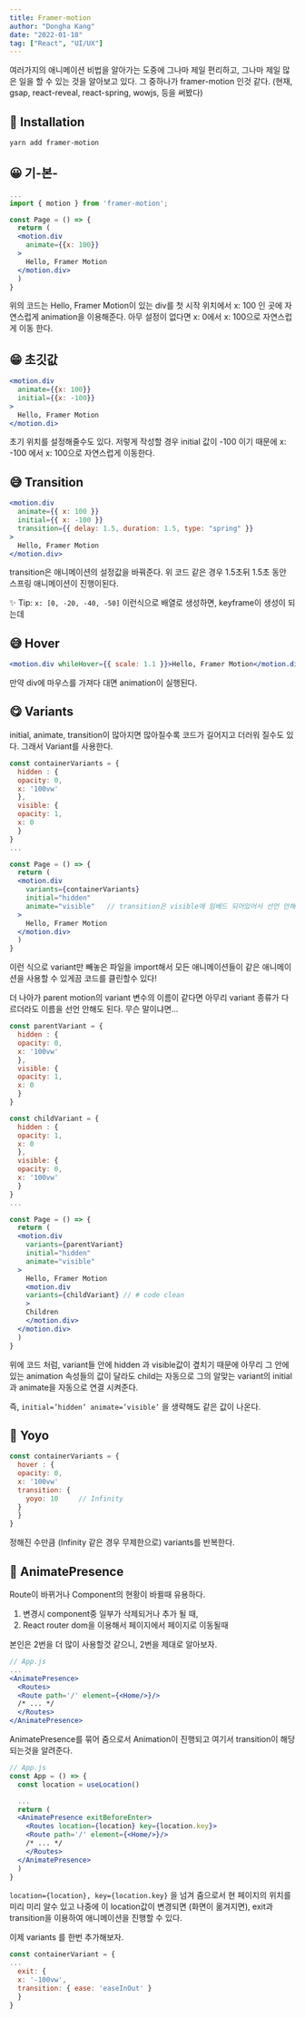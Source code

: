 ```yaml
---
title: Framer-motion
author: "Dongha Kang"
date: "2022-01-18"
tag: ["React", "UI/UX"]
---
```


여러가지의 애니메이션 비법을 알아가는 도중에 그나마 제일 편리하고, 그나마 제일 많은 일을 할 수 있는 것을 알아보고 있다. 그 중하나가 framer-motion 인것 같다. (현재, gsap, react-reveal, react-spring, wowjs, 등을 써봤다)

## 🚀 Installation

```bash
yarn add framer-motion
```

## 😀 기-본-

```jsx
...
import { motion } from 'framer-motion';

const Page = () => {
  return (
  <motion.div
    animate={{x: 100}}
  >
    Hello, Framer Motion
  </motion.div>
  )
}

```

위의 코드는 Hello, Framer Motion이 있는 div를 첫 시작 위치에서 x: 100 인 곳에 자연스럽게 animation을 이용해준다. 아무 설정이 없다면 x: 0에서 x: 100으로 자연스럽게 이동 한다.

## 😁 초깃값

```jsx
<motion.div
  animate={{x: 100}}
  initial={{x: -100}}
>
  Hello, Framer Motion
</motion.di>
```

초기 위치를 설정해줄수도 있다. 저렇게 작성할 경우 initial 값이 -100 이기 때문에 x: -100 에서 x: 100으로 자연스럽게 이동한다.

## 😅 Transition

```jsx
<motion.div
  animate={{ x: 100 }}
  initial={{ x: -100 }}
  transition={{ delay: 1.5, duration: 1.5, type: "spring" }}
>
  Hello, Framer Motion
</motion.div>
```

transition은 애니메이션의 설정값을 바꿔준다. 위 코드 같은 경우 1.5초뒤 1.5초 동안 스프링 애니메이션이 진행이된다.

✨ Tip: `x: [0, -20, -40, -50]` 이런식으로 배열로 생성하면, keyframe이 생성이 되는데

## 😅 Hover

```jsx
<motion.div whileHover={{ scale: 1.1 }}>Hello, Framer Motion</motion.div>
```

만약 div에 마우스를 가져다 대면 animation이 실행된다.

## 😋 Variants

initial, animate, transition이 많아지면 많아질수록 코드가 길어지고 더러워 질수도 있다. 그래서 Variant를 사용한다.

```jsx
const containerVariants = {
  hidden : {
  opacity: 0,
  x: '100vw'
  },
  visible: {
  opacity: 1,
  x: 0
  }
}
...

const Page = () => {
  return (
  <motion.div
    variants={containerVariants}
    initial="hidden"
    animate="visible"   // transition은 visible에 임베드 되어있어서 선언 안해도 됨
  >
    Hello, Framer Motion
  </motion.div>
  )
}
```

이런 식으로 variant만 빼놓은 파일을 import해서 모든 애니메이션들이 같은 애니메이션을 사용할 수 있게끔 코드를 클린할수 있다!

더 나아가 parent motion의 variant 변수의 이름이 같다면 아무리 variant 종류가 다르더라도 이름을 선언 안해도 된다. 무슨 말이냐면...

```jsx
const parentVariant = {
  hidden : {
  opacity: 0,
  x: '100vw'
  },
  visible: {
  opacity: 1,
  x: 0
  }
}

const childVariant = {
  hidden : {
  opacity: 1,
  x: 0
  },
  visible: {
  opacity: 0,
  x: '100vw'
  }
}
...

const Page = () => {
  return (
  <motion.div
    variants={parentVariant}
    initial="hidden"
    animate="visible"
  >
    Hello, Framer Motion
    <motion.div
    variants={childVariant} // # code clean
    >
    Children
    </motion.div>
  </motion.div>
  )
}
```

위에 코드 처럼, variant들 안에 hidden 과 visible값이 곂치기 때문에 아무리 그 안에 있는 animation 속성들의 값이 달라도 child는 자동으로 그의 알맞는 variant의 initial 과 animate을 자동으로 연결 시켜준다.

즉, `initial=’hidden’ animate=’visible’` 을 생략해도 같은 값이 나온다.

## 🥸 Yoyo

```jsx
const containerVariants = {
  hover : {
  opacity: 0,
  x: '100vw'
  transition: {
    yoyo: 10     // Infinity
  }
  }
}
```

정해진 수만큼 (Infinity 같은 경우 무제한으로) variants를 반복한다.

## 🤣 AnimatePresence

Route이 바뀌거나 Component의 현황이 바뀔때 유용하다.

1. 변경시 component중 일부가 삭제되거나 추가 될 때,
2. React router dom을 이용해서 페이지에서 페이지로 이동될때

본인은 2번을 더 많이 사용할것 같으니, 2번을 제대로 알아보자.

```jsx
// App.js
...
<AnimatePresence>
  <Routes>
  <Route path='/' element={<Home/>}/>
  /* ... */
  </Routes>
</AnimatePresence>
```

AnimatePresence를 묶어 줌으로서 Animation이 진행되고 여기서 transition이 해당되는것을 알려준다.

```jsx
// App.js
const App = () => {
  const location = useLocation()

  ...
  return (
  <AnimatePresence exitBeforeEnter>
    <Routes location={location} key={location.key}>
    <Route path='/' element={<Home/>}/>
    /* ... */
    </Routes>
  </AnimatePresence>
  )
}
```

`location={location}, key={location.key}` 을 넘겨 줌으로서 현 페이지의 위치를 미리 미리 알수 있고 나중에 이 location값이 변경되면 (화면이 옮겨지면), exit과 transition을 이용하여 애니메이션을 진행할 수 있다.

이제 variants 를 한번 추가해보자.

```jsx
const containerVariant = {
...
  exit: {
  x: '-100vw',
  transition: { ease: 'easeInOut' }
  }
}
```
